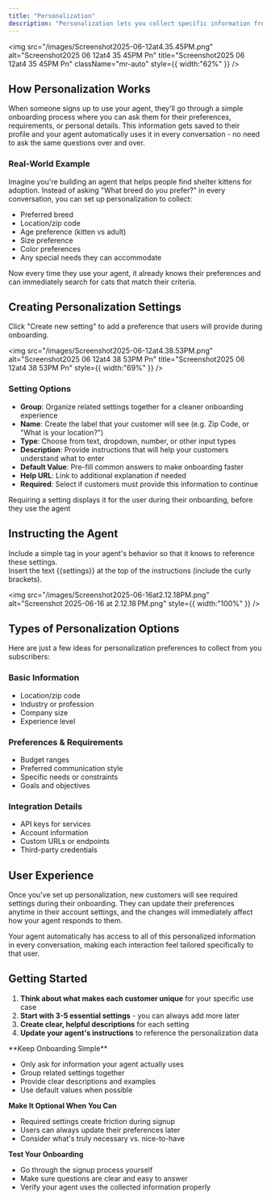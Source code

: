 ```yaml
---
title: "Personalization"
description: "Personalization lets you collect specific information from each user during onboarding, then use that information to customize every interaction with your agent. It's like having a personal assistant that remembers exactly what each person needs."
---
```


<img
  src="/images/Screenshot2025-06-12at4.35.45PM.png"
  alt="Screenshot2025 06 12at4 35 45PM Pn"
  title="Screenshot2025 06 12at4 35 45PM Pn"
  className="mr-auto"
  style={{ width:"62%" }}
/>

## How Personalization Works

When someone signs up to use your agent, they'll go through a simple onboarding process where you can ask them for their preferences, requirements, or personal details. This information gets saved to their profile and your agent automatically uses it in every conversation - no need to ask the same questions over and over.

### Real-World Example

Imagine you're building an agent that helps people find shelter kittens for adoption. Instead of asking "What breed do you prefer?" in every conversation, you can set up personalization to collect:

- Preferred breed
- Location/zip code
- Age preference (kitten vs adult)
- Size preference
- Color preferences
- Any special needs they can accommodate

Now every time they use your agent, it already knows their preferences and can immediately search for cats that match their criteria.

## Creating Personalization Settings

Click "Create new setting" to add a preference that users will provide during onboarding.

<img
  src="/images/Screenshot2025-06-12at4.38.53PM.png"
  alt="Screenshot2025 06 12at4 38 53PM Pn"
  title="Screenshot2025 06 12at4 38 53PM Pn"
  style={{ width:"69%" }}
/>

### Setting Options

- **Group**: Organize related settings together for a cleaner onboarding experience
- **Name**: Create the label that your customer will see (e.g. Zip Code, or "What is your location?")
- **Type**: Choose from text, dropdown, number, or other input types
- **Description**: Provide instructions that will help your customers understand what to enter
- **Default Value**: Pre-fill common answers to make onboarding faster
- **Help URL**: Link to additional explanation if needed
- **Required**: Select if customers must provide this information to continue

<Note>
  Requiring a setting displays it for the user during their onboarding, before they use the agent
</Note>

## Instructing the Agent

Include a simple tag in your agent's behavior so that it knows to reference these settings.\
Insert the text \{\{settings\}\} at the top of the instructions (include the curly brackets).

<img
  src="/images/Screenshot2025-06-16at2.12.18PM.png"
  alt="Screenshot 2025-06-16 at 2.12.18 PM.png"
  style={{ width:"100%" }}
/>

## Types of Personalization Options

Here are just a few ideas for personalization preferences to collect from you subscribers:

### Basic Information

- Location/zip code
- Industry or profession
- Company size
- Experience level

### Preferences & Requirements

- Budget ranges
- Preferred communication style
- Specific needs or constraints
- Goals and objectives

### Integration Details

- API keys for services
- Account information
- Custom URLs or endpoints
- Third-party credentials

## User Experience

Once you've set up personalization, new customers will see required settings during their onboarding. They can update their preferences anytime in their account settings, and the changes will immediately affect how your agent responds to them.

Your agent automatically has access to all of this personalized information in every conversation, making each interaction feel tailored specifically to that user.

## Getting Started

1. **Think about what makes each customer unique** for your specific use case
2. **Start with 3-5 essential settings** - you can always add more later
3. **Create clear, helpful descriptions** for each setting
4. **Update your agent's instructions** to reference the personalization data

<Tip>
  **Keep Onboarding Simple**

  - Only ask for information your agent actually uses
  - Group related settings together
  - Provide clear descriptions and examples
  - Use default values when possible

  **Make It Optional When You Can**

  - Required settings create friction during signup
  - Users can always update their preferences later
  - Consider what's truly necessary vs. nice-to-have

  **Test Your Onboarding**

  - Go through the signup process yourself
  - Make sure questions are clear and easy to answer
  - Verify your agent uses the collected information properly
</Tip>